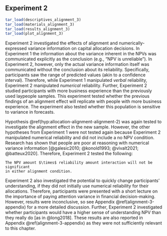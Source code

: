 ## Experiment 2 {#alignment-3}

```r
tar_load(descriptives_alignment_3)
tar_load(materials_alignment_3)
tar_load(results_alignment_3)
tar_load(plot_alignment_3)
```

Experiment 2 investigated the effects of alignment and numerically-expressed
variance information on capital allocation decisions. In Experiment 1 the
information about the variance inherent in the NPVs was communicated explicitly
as the conclusion (e.g., "NPV is unreliable"). In Experiment 2, however, only
the actual variance information itself was communicated without the conclusion
about its reliability. Specifically, participants saw the range of predicted
values (akin to a confidence interval). Therefore, while Experiment 1
manipulated *verbal* reliability, Experiment 2 manipulated *numerical*
reliability. Further, Experiment 2 studied participants with more business
experience than the previously used laypeople samples. This experiment tested
whether the previous findings of an alignment effect will replicate with people
with more business experience. The experiment also tested whether this
population is sensitive to variance in forecasts.

Hypothesis \@ref(hyp:allocation-alignment-alignment-2) was again tested to
investigate the alignment effect in the new sample. However, the other
hypotheses from Experiment 1 were not tested again because Experiment 2
manipulated numerical reliability and did not include a no NPV condition.
Research has shown that people are poor at reasoning with numerical variance
information [@galesic2010; @konold1993; @vivalt2021; @batteux2020]. Therefore,
Experiment 2 tested the following:

```hypothesis
The NPV amount $\times$ reliability amount interaction will not be significant
in either alignment condition.
```

Experiment 2 also investigated the potential to quickly change participants'
understanding, if they did not initially use numerical reliability for their
allocations. Therefore, participants were presented with a short lecture on the
importance of paying attention variance in financial decision-making. However,
results were inconclusive, so see Appendix \@ref(alignment-3-appendix) for a
more detailed discussion. Further, Experiment 2 investigated whether
participants would have a higher sense of understanding NPV than they really do
[as in @long2018]. These results are also reported in
Appendix \@ref(alignment-3-appendix) as they were not sufficiently relevant to
this chapter.
